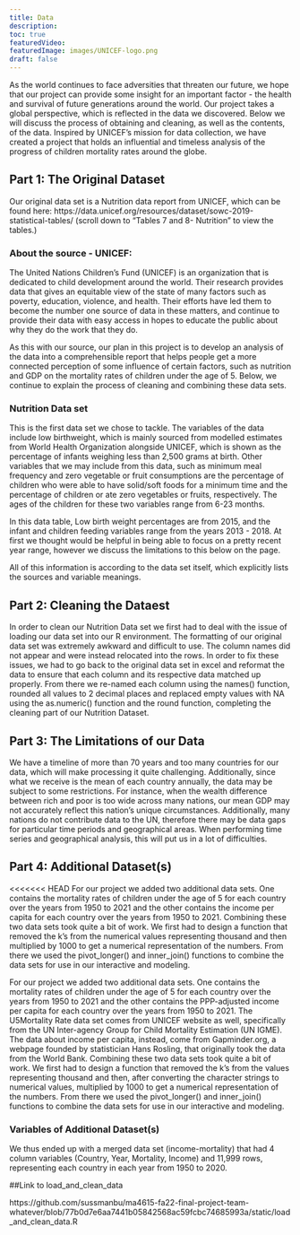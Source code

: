 ```yaml
---
title: Data
description:
toc: true
featuredVideo:
featuredImage: images/UNICEF-logo.png
draft: false
---
```


As the world continues to face adversities that threaten our future, we hope that our project can provide some insight for an important factor - the health and survival of future generations around the world. Our project takes a global perspective, which is reflected in the data we discovered. Below we will discuss the process of obtaining and cleaning, as well as the contents, of the data. Inspired by UNICEF's mission for data collection, we have created a project that holds an influential and timeless analysis of the progress of children mortality rates around the globe.

## Part 1: The Original Dataset

Our original data set is a Nutrition data report from UNICEF, which can be found here: https://data.unicef.org/resources/dataset/sowc-2019-statistical-tables/
(scroll down to “Tables 7 and 8- Nutrition” to view the tables.)

### About the source - UNICEF:

The United Nations Children's Fund (UNICEF) is an organization that is dedicated to child development around the world. Their research provides data that gives an equitable view of the state of many factors such as poverty, education, violence, and health. Their efforts have led them to become the number one source of data in these matters, and continue to provide their data with easy access in hopes to educate the public about why they do the work that they do.

As this with our source, our plan in this project is to develop an analysis of the data into a comprehensible report that helps people get a more connected perception of some influence of certain factors, such as nutrition and GDP on the mortality rates of children under the age of 5. Below, we continue to explain the process of cleaning and combining these data sets.

### Nutrition Data set

This is the first data set we chose to tackle. The variables of the data include low birthweight, which is mainly sourced from modelled estimates from World Health Organization alongside UNICEF, which is shown as the percentage of infants weighing less than 2,500 grams at birth. Other variables that we may include from this data, such as minimum meal frequency and zero vegetable or fruit consumptions are the percentage of children who were able to have solid/soft foods for a minimum time and the percentage of children or ate zero vegetables or fruits, respectively. The ages of the children for these two variables range from 6-23 months.

In this data table, Low birth weight percentages are from 2015, and the infant and children feeding variables range from the years 2013 - 2018. At first we thought would be helpful in being able to focus on a pretty recent year range, however we discuss the limitations to this below on the page.

All of this information is according to the data set itself, which explicitly lists the sources and variable meanings.

## Part 2: Cleaning the Dataest

In order to clean our Nutrition Data set we first had to deal with the issue of loading our data set into our R environment. The formatting of our original data set was extremely awkward and difficult to use. The column names did not appear and were instead relocated into the rows. In order to fix these issues, we had to go back to the original data set in excel and reformat the data to ensure that each column and its respective data matched up properly. From there we re-named each column using the names() function, rounded all values to 2 decimal places and replaced empty values with NA using the as.numeric() function and the round function, completing the cleaning part of our Nutrition Dataset.


## Part 3: The Limitations of our Data

We have a timeline of more than 70 years and too many countries for our data, which will make processing it quite challenging. Additionally, since what we receive is the mean of each country annually, the data may be subject to some restrictions. For instance, when the wealth difference between rich and poor is too wide across many nations, our mean GDP may not accurately reflect this nation's unique circumstances. Additionally, many nations do not contribute data to the UN, therefore there may be data gaps for particular time periods and geographical areas. When performing time series and geographical analysis, this will put us in a lot of difficulties.

## Part 4: Additional Dataset(s)

<<<<<<< HEAD
For our project we added two additional data sets. One contains the mortality rates of children under the age of 5 for each country over the years from 1950 to 2021 and the other contains the income per capita for each country  over the years from 1950 to 2021. Combining these two data sets took quite a bit of work. We first had to design a function that removed the k's from the numerical values representing thousand and then multiplied by 1000 to get a numerical representation of the numbers. From there we used the pivot_longer() and inner_join() functions to combine the data sets for use in our interactive and modeling.  


For our project we added two additional data sets. One contains the mortality rates of children under the age of 5 for each country over the years from 1950 to 2021 and the other contains the PPP-adjusted income per capita for each country over the years from 1950 to 2021. The U5Mortality Rate data set comes from UNICEF website as well, specifically from the UN Inter-agency Group for Child Mortality Estimation (UN IGME). The data about income per capita, instead, come from Gapminder.org, a webpage founded by statistician Hans Rosling, that originally took the data from the World Bank.  Combining these two data sets took quite a bit of work. We first had to design a function that removed the k's from the values representing thousand and then, after converting the character strings to numerical values, multiplied by 1000 to get a numerical representation of the numbers. From there we used the pivot_longer() and inner_join() functions to combine the data sets for use in our interactive and modeling.


### Variables of Additional Dataset(s)

We thus ended up with a merged data set (income-mortality) that had 4 column variables (Country, Year, Mortality, Income) and 11,999 rows, representing each country in each year from 1950 to 2020. 

##Link to load_and_clean_data

https://github.com/sussmanbu/ma4615-fa22-final-project-team-whatever/blob/77b0d7e6aa7441b05842568ac59fcbc74685993a/static/load_and_clean_data.R



